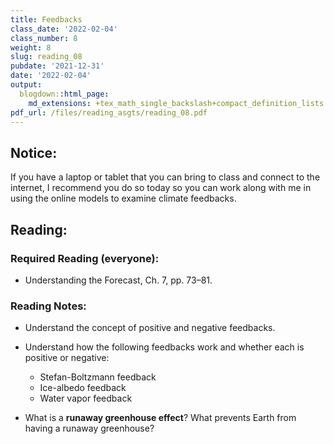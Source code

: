 ```yaml
---
title: Feedbacks
class_date: '2022-02-04'
class_number: 8
weight: 8
slug: reading_08
pubdate: '2021-12-31'
date: '2022-02-04'
output:
  blogdown::html_page:
    md_extensions: +tex_math_single_backslash+compact_definition_lists
pdf_url: /files/reading_asgts/reading_08.pdf
---
```

## Notice:

If you have a laptop or tablet that you can bring to class and connect to the internet, I recommend you do so today so you can work along with me in using the online models to examine climate feedbacks.

## Reading:

### Required Reading (everyone):

* Understanding the Forecast, Ch. 7, pp. 73--81.

### Reading Notes:

* Understand the concept of positive and negative feedbacks.
* Understand how the following feedbacks work and whether each is positive or negative:

    * Stefan-Boltzmann feedback
    * Ice-albedo feedback
    * Water vapor feedback

* What is a **runaway greenhouse effect**? What prevents Earth from having a runaway greenhouse?
